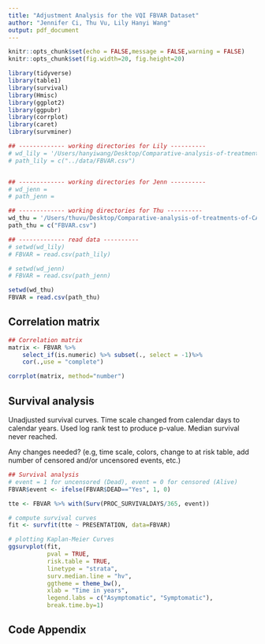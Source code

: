 ```yaml
---
title: "Adjustment Analysis for the VQI FBVAR Dataset"
author: "Jennifer Ci, Thu Vu, Lily Hanyi Wang"
output: pdf_document
---
```


```r
knitr::opts_chunk$set(echo = FALSE,message = FALSE,warning = FALSE)
knitr::opts_chunk$set(fig.width=20, fig.height=20)

library(tidyverse)
library(table1)
library(survival)
library(Hmisc)
library(ggplot2)
library(ggpubr)
library(corrplot)
library(caret)
library(survminer)

```

```r
## ------------- working directories for Lily ----------
# wd_lily = '/Users/hanyiwang/Desktop/Comparative-analysis-of-treatments-of-CAA'
# path_lily = c("../data/FBVAR.csv")


## ------------- working directories for Jenn ----------
# wd_jenn = 
# path_jenn = 

## ------------- working directories for Thu ----------
wd_thu = '/Users/thuvu/Desktop/Comparative-analysis-of-treatments-of-CAA'
path_thu = c("FBVAR.csv")

## ------------- read data ----------
# setwd(wd_lily)
# FBVAR = read.csv(path_lily)

# setwd(wd_jenn)
# FBVAR = read.csv(path_jenn)

setwd(wd_thu)
FBVAR = read.csv(path_thu)

```

## Correlation matrix

```r
## Correlation matrix
matrix <- FBVAR %>%
    select_if(is.numeric) %>% subset(., select = -1)%>%
    cor(.,use = "complete")

corrplot(matrix, method="number")

```

## Survival analysis

Unadjusted survival curves. Time scale changed from calendar days to calendar years. Used log rank test to produce p-value. Median survival never reached. 

Any changes needed? (e.g, time scale, colors, change to at risk table, add number of censored and/or uncensored events, etc.)

```r
## Survival analysis
# event = 1 for uncensored (Dead), event = 0 for censored (Alive)
FBVAR$event <- ifelse(FBVAR$DEAD=="Yes", 1, 0)

tte <- FBVAR %>% with(Surv(PROC_SURVIVALDAYS/365, event))

# compute survival curves
fit <- survfit(tte ~ PRESENTATION, data=FBVAR)

# plotting Kaplan-Meier Curves
ggsurvplot(fit,
           pval = TRUE, 
           risk.table = TRUE, 
           linetype = "strata",
           surv.median.line = "hv", 
           ggtheme = theme_bw(), 
           xlab = "Time in years",
           legend.labs = c("Asymptomatic", "Symptomatic"),
           break.time.by=1) 
```

\newpage

## Code Appendix

```r
```
